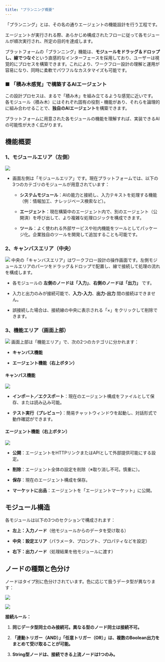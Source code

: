 ```yaml
---
title: "プランニング概要"
---
```


「プランニング」とは、その名の通りエージェントの機能設計を行う工程です。

&#x20;エージェントが実行される際、あらかじめ構成されたフローに従って各モジュールが順次実行され、所定の目的を達成します。

プラットフォームの「プランニング」機能は、**モジュールをドラッグ＆ドロップし、線でつなぐ**という直感的なインターフェースを採用しており、ユーザーは視覚的にプロセスを構築できます。これにより、ワークフロー設計の理解と運用が容易になり、同時に柔軟でパワフルなカスタマイズも可能です。

### ■ 「積み木感覚」で構築するAIエージェント

この設計プロセスは、まるで「積み木」を組み立てるような感覚に近いです。
&#x20;各モジュール（積み木）にはそれぞれ固有の役割・機能があり、それらを論理的に組み合わせることで、**独自のAIエージェント**を構築できます。

プラットフォームに用意された各モジュールの機能を理解すれば、実装できるAIの可能性が大きく広がります。

## **機能概要**

### **1、モジュールエリア（左側）**

<img
  src="/images/11.png"
/>
* 画面左側は「モジュールエリア」です。現在プラットフォームでは、以下の3つのカテゴリのモジュールが用意されています：

  * **システムモジュール**：AIの能力と接続し、入力テキストを処理する機能（例：情報加工、ナレッジベース検索など）。

  * **エージェント**：現在構築中のエージェント内で、別のエージェント（公開済）を呼び出して、より複雑な処理ロジックを構成できます。

  * **ツール**：よく使われる外部サービスや社内機能をツールとしてパッケージ化。企業独自のツールを開発して追加することも可能です。

### **2、キャンバスエリア（中央）**

<img
  src="/images/12.png"
/>
中央の「キャンバスエリア」はワークフロー設計の操作画面です。左側モジュールエリアのパーツをドラッグ＆ドロップで配置し、線で接続して処理の流れを構成します。

* 各モジュールの **左側のノードは「入力」**、**右側のノードは「出力」** です。

* 入力と出力のみが接続可能で、**入力-入力**、**出力-出力** 間の接続はできません。

* 誤接続した場合は、接続線の中央に表示される「×」をクリックして削除できます。

### **3、機能エリア（画面上部）**

<img
  src="/images/13.png"
/>
画面上部は「機能エリア」で、次の2つのカテゴリに分かれます：

* **キャンバス機能**

* **エージェント機能（右上ボタン）**

#### **キャンバス機能**

<img
  src="/images/14.png"
/>
* **インポート／エクスポート**：現在のエージェント構成をファイルとして保存、または読み込み可能。

* **テスト実行（プレビュー）**：簡易チャットウィンドウを起動し、対話形式で動作確認ができます。

#### **エージェント機能（右上ボタン）**

<img
  src="/images/15.png"
/>
* **公開**：エージェントをHTTPリンクまたはAPIとして外部提供可能にする設定。

* **削除**：エージェント全体の設定を削除（※取り消し不可。慎重に）。

* **保存**：現在のエージェント構成を保存。

* **マーケットに出品**：エージェントを「エージェントマーケット」に公開。

## モジュール構造

各モジュールは以下の3つのセクションで構成されます：

* **左上：入力ノード**（他モジュールからのデータを受け取る）

* **中央：設定エリア**（パラメータ、プロンプト、プロパティなどを設定）

* **右下：出力ノード**（処理結果を他モジュールに渡す）

## ノードの種類と色分け

ノードはタイプ別に色分けされています。色に応じて扱うデータ型が異なります：

<img
  src="/images/16.png"
/>


<img
  src="/images/81.png"
/>


**接続ルール：**

1. **同じデータ型同士のみ接続可。異なる型のノード同士は接続不可。**

2. **「連動トリガー（AND）」「任意トリガー（OR）」は、複数のBoolean出力をまとめて受け取ることが可能。**

3. **String型ノードは、接続できる上流ノードは1つのみ。**
